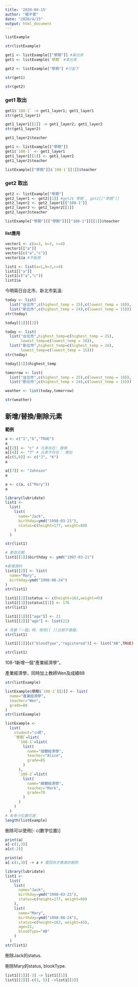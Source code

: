 ```yaml
---
title: '2020-04-15'
author: "楊于萱"
date: "2020/4/15"
output: html_document
---
```


```r
listExample
```

```r
str(listExample)
```

```r
get1 <- listExample[["學期"]] #拿出來
get1 <- listExample$`學期` #拿出來

get2 <- listExample["學期"] #只留下
```

```r
str(get1)
```

```r
str(get2)
```

### get1 取出
```r
get1$`108-1` -> get1_layer1; get1_layer1
str(get1_layer1)
```

```r
get1_layer1[[1]] -> get1_layer2; get1_layer2
str(get1_layer2)
```

```r
get1_layer2$teacher
```

```r
get1 <- listExample[["學期"]]
get1$`108-1` <- get1_layer1
get1_layer1[[1]] <- get1_layer2
get1_layer2$teacher

listExample[["學期"]]$`108-1`[[1]]$teacher
```

### get2 取出
```r
get2 <- listExample["學期"]
get2_layer1 <- get2[[1]] #get2$`學期`, get2[["學期"]]
get2_layer2 <- get2_layer1[["108-1"]]
get2_layer3 <- get2_layer2[[1]]
get2_layer3$teacher

listExample["學期"][["學期"]][["108-1"]][[1]]$teacher
```

#### list應用{-}

```r
vector1 <- c(a=1, b=3, c=4)
vector1[["a"]]
vector1[c("a","c")]
vector1$a #不能用

list1 <- list(a=1,b=3,c=4)
list1[["a"]]
list1[c("a","c")]
list1$a
```

今明兩日台北市、新北市氣溫:
```r
today <- list(
  list("台北市",c(highest_temp = 25),c(lowest_temp = 18)),
  list("新北市",c(highest_temp = 24),c(lowest_temp = 15)))
str(today)
```

```r
today[[1]][[2]]
```


```r
today <- list(
  list("台北市",highest_temp=c(highest_temp = 25),
       lowest_temp=c(lowest_temp = 18)),
  list("新北市",highest_temp=c(highest_temp = 24),
       lowest_temp=c(lowest_temp = 15)))
str(today)
```

```r
today[[1]]$highest_temp
```

```r
tomorrow <- list(
  list("台北市",c(highest_temp = 25),c(lowest_temp = 18)),
  list("新北市",c(highest_temp = 24),c(lowest_temp = 15)))

weather <- list(today,tomorrow)

str(weather)
```

## 新增/替換/刪除元素

**範例**
```r
a <- c("1","b","TRUE")
a
a[[2]] <- "c" # 元素存在: 替換
a[[4]] <- "7" # 元素不存在： 增加
a[c(5,6)] <- c("J", "K")
a
```

```r
a[[7]] <- "Johnson"
a

a <- c(a, c("Mary"))
a
```


```r
library(lubridate)
list1 <- 
  list(
    list(
      name="Jack",
      birthday=ymd("1998-03-21"),
      status=c(height=177, weight=80)
    )
  )

str(list1)
```

```r
# 更改日期
list1[[1]]$birthday <- ymd("1997-03-21")

#新增資料
list1[[2]] <- list(
  name="Mary", 
  birthday=ymd("1998-08-24")
)
str(list1)
```

```r
list1[[2]]$status <- c(height=163,weight=45)
list1[[1]]$status[[1]] <- 176
str(list1)
```

```r
list1[[1]][["age"]] <- 21
list1[[2]]["age"] <- list(21)

# 改變「一個」時，使用[[ ]]比較不會錯。
str(list1)
```

```r
list1[[1]][c("bloodType","registered")] <- list("AB",TRUE)

str(list1)
```

108-1新增一個“產業經濟學”。

產業經濟學，同時加上教師Wen及成績88

```r
str(listExample)
```

```r
listExample$學期$`108-1`[[2]] <- list(
  name="產業經濟學", 
  teacher="Wen", 
  grade=88
)
str(listExample)
```

```r
listExample <- 
  list(
    student="小明",
    `學期`=list(
      `108-1`=list(
        list(
          name="個體經濟學",
          teacher="Alice",
          grade=85
        )
      ),
      `108-2`=list(
        list(
          name="總體經濟學",
          teacher="Mark",
          grade=78
        )
      )
    )
  )
# 有多少位置可選：
length(listExample)
```

刪除可以使用[- c(數字位置)]
```r
print(a)
a[-c(1,3)]
a[c(-2)]

print(a)
a[-c(1,3)] -> a # 要回存才算真的刪除
```

```r
library(lubridate)
list1 <- 
  list(
    list(
      name="Jack",
      birthday=ymd("1998-03-21"),
      status=c(height=177, weight=80)
    ),
    list(
      name="Mary",
      birthday=ymd("1998-08-24"),
      status=c(height=163, weight=45),
      age=21,
      bloodType="AB"
    )
  )
str(list1)
```
刪除Jack的status.

刪除Mary的status, blookType.
```r
list1[[1]][-3] -> list1[[1]]
list1[[2]][-c(3, 5)] ->list1[[2]]
```